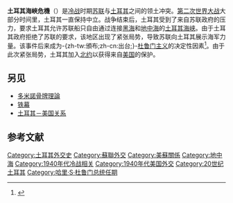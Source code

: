 {{Infobox military conflict
| conflict    = 土耳其海峡危机
| partof      = [[冷战|冷战]]及[[黑海海峡|黑海海峡问题]]
| image       = Turkish Strait disambig.svg
| image_size  = 280px
| caption = [[伊斯坦布尔海峡|博斯普鲁斯海峡]]与[[達達尼爾海峽|达达尼尔海峡]]在地图上的位置
| date = '''低烈度：'''<br/>1936年7月20日–1946年8月6日<br/>（10年2周又3天）<br/>'''高烈度：'''<br/>1946年8月7日–1953年5月30日<br/>（6年9个月3周又2天）<ref>{{cite book |last=Rozakes |first=Chrestos |authorlink= |title=Turkish Straits |url= |accessdate= |year=1987 |publisher=Martinus Nijhoff Publishers |location=Dordrecht |isbn= |page=43}}</ref>
| place = 黑海<br/>[[马尔马拉海|马尔马拉海]]
| coordinates = 
| map_type    = 
| map_relief  = 
| latitude    = 
| longitude   = 
| map_size    = 
| map_marksize = 
| map_caption = 
| map_label   = 
| territory   = 
| result = 双方恢复至[[战前状态|战前状态]]<br/>蘇聯撤回要求改變土耳其海峽现状的要求<br/>土耳其加入[[北大西洋公约组织|北大西洋公约组织]]
| status      = 
| combatants_header = 
| combatant1  = {{flagicon|Turkey}} [[土耳其|土耳其]]<br/>{{flagicon|United States|1912}} [[美国|美国]]
| combatant2  = {{flagicon|Soviet Union|1936}} [[苏联|苏联]]
| combatant3  = 
| commander1  = {{flagicon|Turkey}} [[伊斯麦特·伊诺努|伊斯麦特·伊诺努]]<br/>{{flagicon|United States|1912}} [[哈里·S·杜鲁门|哈里·S·杜鲁门]]
| commander2  = {{flagicon|Soviet Union|1936}} [[约瑟夫·维萨里奥诺维奇·斯大林|约瑟夫·斯大林]]<br/>{{flagicon|Soviet Union|1936}} [[维亚切斯拉夫·米哈伊洛维奇·莫洛托夫|维亚切斯拉夫·莫洛托夫]]
| commander3  = 
| units1      = 
| units2      = 
| units3      = 
| strength1 = {{flagicon|Turkey}}未知数目的[[土耳其海军|土耳其海军]]舰船<br/>{{flagicon|United States|1912}}未知数目的[[美國海軍|美國海軍]][[军事顾问|顾问]]
| strength2 = {{flagicon|Soviet Union|1936}}数艘战舰<br/>未知数目的[[蘇聯陸軍|地面部队]]
| strength3   = 
| casualties1 = 
| casualties2 = 
| casualties3 = 
| notes       = 
| campaignbox = 
}}
'''土耳其海峽危機'''（{{lang-en|Turkish Straits crisis}}）是[[冷战|冷战]]时期[[苏联|苏联]]与[[土耳其|土耳其]]之间的领土冲突。[[第二次世界大战|第二次世界大战]]大部分时间里，土耳其一直保持中立。战争结束后，土耳其受到了来自苏联政府的压力，要求土耳其允许苏联船只自由通过连接[[黑海|黑海]]和[[地中海|地中海]]的[[土耳其海峡|土耳其海峡]]。由于土耳其政府拒绝了苏联的要求，该地区出现了紧张局势，导致苏联向土耳其展示海军力量。该事件后来成为-{zh-tw:頒布;zh-cn:出台;}-[[杜鲁门主义|杜鲁门主义]]的决定性因素<ref>{{cite web|url=http://teachingamericanhistory.org/static/neh/interactives/coldwareuropemap/data/info_10.html|title=Turkish Straits Crisis|last1=|first1=|last2=|first2=|date=|website=Teaching American History|publisher=|accessdate=26 May 2013|archive-date=2015-01-06|archive-url=https://web.archive.org/web/20150106222200/http://teachingamericanhistory.org/static/neh/interactives/coldwareuropemap/data/info_10.html|dead-url=no}}</ref>。由于此次紧张局势，土耳其加入[[北约|北约]]以获得来自[[美国|美国]]的保护。

==另见==
*[[多米諾骨牌理論|多米諾骨牌理論]]
*[[铁幕|铁幕]]
*[[土耳其－美国关系|土耳其－美国关系]]

==参考文献==
{{reflist}}

{{冷战}}

[[Category:土耳其外交史|Category:土耳其外交史]]
[[Category:蘇聯外交|Category:蘇聯外交]]
[[Category:美蘇關係|Category:美蘇關係]]
[[Category:地中海|Category:地中海]]
[[Category:1940年代冷战相关|Category:1940年代冷战相关]]
[[Category:1940年代美国外交|Category:1940年代美国外交]]
[[Category:20世纪土耳其|Category:20世纪土耳其]]
[[Category:哈里·S·杜鲁门总统任期|Category:哈里·S·杜鲁门总统任期]]